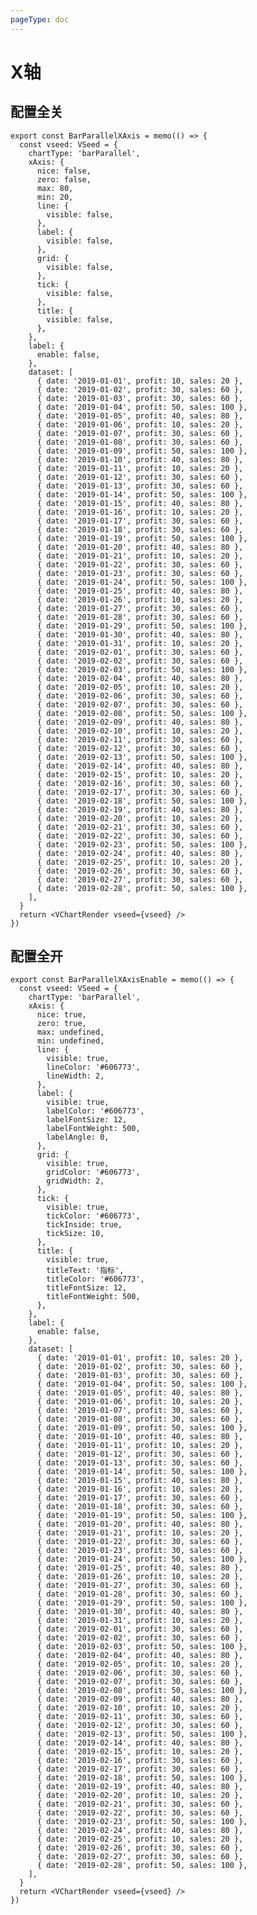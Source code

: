 ```yaml
---
pageType: doc
---
```



# X轴

## 配置全关

<BarParallelXAxis />

```tsx pure {4-24}
export const BarParallelXAxis = memo(() => {
  const vseed: VSeed = {
    chartType: 'barParallel',
    xAxis: {
      nice: false,
      zero: false,
      max: 80,
      min: 20,
      line: {
        visible: false,
      },
      label: {
        visible: false,
      },
      grid: {
        visible: false,
      },
      tick: {
        visible: false,
      },
      title: {
        visible: false,
      },
    },
    label: {
      enable: false,
    },
    dataset: [
      { date: '2019-01-01', profit: 10, sales: 20 },
      { date: '2019-01-02', profit: 30, sales: 60 },
      { date: '2019-01-03', profit: 30, sales: 60 },
      { date: '2019-01-04', profit: 50, sales: 100 },
      { date: '2019-01-05', profit: 40, sales: 80 },
      { date: '2019-01-06', profit: 10, sales: 20 },
      { date: '2019-01-07', profit: 30, sales: 60 },
      { date: '2019-01-08', profit: 30, sales: 60 },
      { date: '2019-01-09', profit: 50, sales: 100 },
      { date: '2019-01-10', profit: 40, sales: 80 },
      { date: '2019-01-11', profit: 10, sales: 20 },
      { date: '2019-01-12', profit: 30, sales: 60 },
      { date: '2019-01-13', profit: 30, sales: 60 },
      { date: '2019-01-14', profit: 50, sales: 100 },
      { date: '2019-01-15', profit: 40, sales: 80 },
      { date: '2019-01-16', profit: 10, sales: 20 },
      { date: '2019-01-17', profit: 30, sales: 60 },
      { date: '2019-01-18', profit: 30, sales: 60 },
      { date: '2019-01-19', profit: 50, sales: 100 },
      { date: '2019-01-20', profit: 40, sales: 80 },
      { date: '2019-01-21', profit: 10, sales: 20 },
      { date: '2019-01-22', profit: 30, sales: 60 },
      { date: '2019-01-23', profit: 30, sales: 60 },
      { date: '2019-01-24', profit: 50, sales: 100 },
      { date: '2019-01-25', profit: 40, sales: 80 },
      { date: '2019-01-26', profit: 10, sales: 20 },
      { date: '2019-01-27', profit: 30, sales: 60 },
      { date: '2019-01-28', profit: 30, sales: 60 },
      { date: '2019-01-29', profit: 50, sales: 100 },
      { date: '2019-01-30', profit: 40, sales: 80 },
      { date: '2019-01-31', profit: 10, sales: 20 },
      { date: '2019-02-01', profit: 30, sales: 60 },
      { date: '2019-02-02', profit: 30, sales: 60 },
      { date: '2019-02-03', profit: 50, sales: 100 },
      { date: '2019-02-04', profit: 40, sales: 80 },
      { date: '2019-02-05', profit: 10, sales: 20 },
      { date: '2019-02-06', profit: 30, sales: 60 },
      { date: '2019-02-07', profit: 30, sales: 60 },
      { date: '2019-02-08', profit: 50, sales: 100 },
      { date: '2019-02-09', profit: 40, sales: 80 },
      { date: '2019-02-10', profit: 10, sales: 20 },
      { date: '2019-02-11', profit: 30, sales: 60 },
      { date: '2019-02-12', profit: 30, sales: 60 },
      { date: '2019-02-13', profit: 50, sales: 100 },
      { date: '2019-02-14', profit: 40, sales: 80 },
      { date: '2019-02-15', profit: 10, sales: 20 },
      { date: '2019-02-16', profit: 30, sales: 60 },
      { date: '2019-02-17', profit: 30, sales: 60 },
      { date: '2019-02-18', profit: 50, sales: 100 },
      { date: '2019-02-19', profit: 40, sales: 80 },
      { date: '2019-02-20', profit: 10, sales: 20 },
      { date: '2019-02-21', profit: 30, sales: 60 },
      { date: '2019-02-22', profit: 30, sales: 60 },
      { date: '2019-02-23', profit: 50, sales: 100 },
      { date: '2019-02-24', profit: 40, sales: 80 },
      { date: '2019-02-25', profit: 10, sales: 20 },
      { date: '2019-02-26', profit: 30, sales: 60 },
      { date: '2019-02-27', profit: 30, sales: 60 },
      { date: '2019-02-28', profit: 50, sales: 100 },
    ],
  }
  return <VChartRender vseed={vseed} />
})
```

## 配置全开

<BarParallelXAxisEnable />

```tsx pure {4-39}
export const BarParallelXAxisEnable = memo(() => {
  const vseed: VSeed = {
    chartType: 'barParallel',
    xAxis: {
      nice: true,
      zero: true,
      max: undefined,
      min: undefined,
      line: {
        visible: true,
        lineColor: '#606773',
        lineWidth: 2,
      },
      label: {
        visible: true,
        labelColor: '#606773',
        labelFontSize: 12,
        labelFontWeight: 500,
        labelAngle: 0,
      },
      grid: {
        visible: true,
        gridColor: '#606773',
        gridWidth: 2,
      },
      tick: {
        visible: true,
        tickColor: '#606773',
        tickInside: true,
        tickSize: 10,
      },
      title: {
        visible: true,
        titleText: '指标',
        titleColor: '#606773',
        titleFontSize: 12,
        titleFontWeight: 500,
      },
    },
    label: {
      enable: false,
    },
    dataset: [
      { date: '2019-01-01', profit: 10, sales: 20 },
      { date: '2019-01-02', profit: 30, sales: 60 },
      { date: '2019-01-03', profit: 30, sales: 60 },
      { date: '2019-01-04', profit: 50, sales: 100 },
      { date: '2019-01-05', profit: 40, sales: 80 },
      { date: '2019-01-06', profit: 10, sales: 20 },
      { date: '2019-01-07', profit: 30, sales: 60 },
      { date: '2019-01-08', profit: 30, sales: 60 },
      { date: '2019-01-09', profit: 50, sales: 100 },
      { date: '2019-01-10', profit: 40, sales: 80 },
      { date: '2019-01-11', profit: 10, sales: 20 },
      { date: '2019-01-12', profit: 30, sales: 60 },
      { date: '2019-01-13', profit: 30, sales: 60 },
      { date: '2019-01-14', profit: 50, sales: 100 },
      { date: '2019-01-15', profit: 40, sales: 80 },
      { date: '2019-01-16', profit: 10, sales: 20 },
      { date: '2019-01-17', profit: 30, sales: 60 },
      { date: '2019-01-18', profit: 30, sales: 60 },
      { date: '2019-01-19', profit: 50, sales: 100 },
      { date: '2019-01-20', profit: 40, sales: 80 },
      { date: '2019-01-21', profit: 10, sales: 20 },
      { date: '2019-01-22', profit: 30, sales: 60 },
      { date: '2019-01-23', profit: 30, sales: 60 },
      { date: '2019-01-24', profit: 50, sales: 100 },
      { date: '2019-01-25', profit: 40, sales: 80 },
      { date: '2019-01-26', profit: 10, sales: 20 },
      { date: '2019-01-27', profit: 30, sales: 60 },
      { date: '2019-01-28', profit: 30, sales: 60 },
      { date: '2019-01-29', profit: 50, sales: 100 },
      { date: '2019-01-30', profit: 40, sales: 80 },
      { date: '2019-01-31', profit: 10, sales: 20 },
      { date: '2019-02-01', profit: 30, sales: 60 },
      { date: '2019-02-02', profit: 30, sales: 60 },
      { date: '2019-02-03', profit: 50, sales: 100 },
      { date: '2019-02-04', profit: 40, sales: 80 },
      { date: '2019-02-05', profit: 10, sales: 20 },
      { date: '2019-02-06', profit: 30, sales: 60 },
      { date: '2019-02-07', profit: 30, sales: 60 },
      { date: '2019-02-08', profit: 50, sales: 100 },
      { date: '2019-02-09', profit: 40, sales: 80 },
      { date: '2019-02-10', profit: 10, sales: 20 },
      { date: '2019-02-11', profit: 30, sales: 60 },
      { date: '2019-02-12', profit: 30, sales: 60 },
      { date: '2019-02-13', profit: 50, sales: 100 },
      { date: '2019-02-14', profit: 40, sales: 80 },
      { date: '2019-02-15', profit: 10, sales: 20 },
      { date: '2019-02-16', profit: 30, sales: 60 },
      { date: '2019-02-17', profit: 30, sales: 60 },
      { date: '2019-02-18', profit: 50, sales: 100 },
      { date: '2019-02-19', profit: 40, sales: 80 },
      { date: '2019-02-20', profit: 10, sales: 20 },
      { date: '2019-02-21', profit: 30, sales: 60 },
      { date: '2019-02-22', profit: 30, sales: 60 },
      { date: '2019-02-23', profit: 50, sales: 100 },
      { date: '2019-02-24', profit: 40, sales: 80 },
      { date: '2019-02-25', profit: 10, sales: 20 },
      { date: '2019-02-26', profit: 30, sales: 60 },
      { date: '2019-02-27', profit: 30, sales: 60 },
      { date: '2019-02-28', profit: 50, sales: 100 },
    ],
  }
  return <VChartRender vseed={vseed} />
})
```